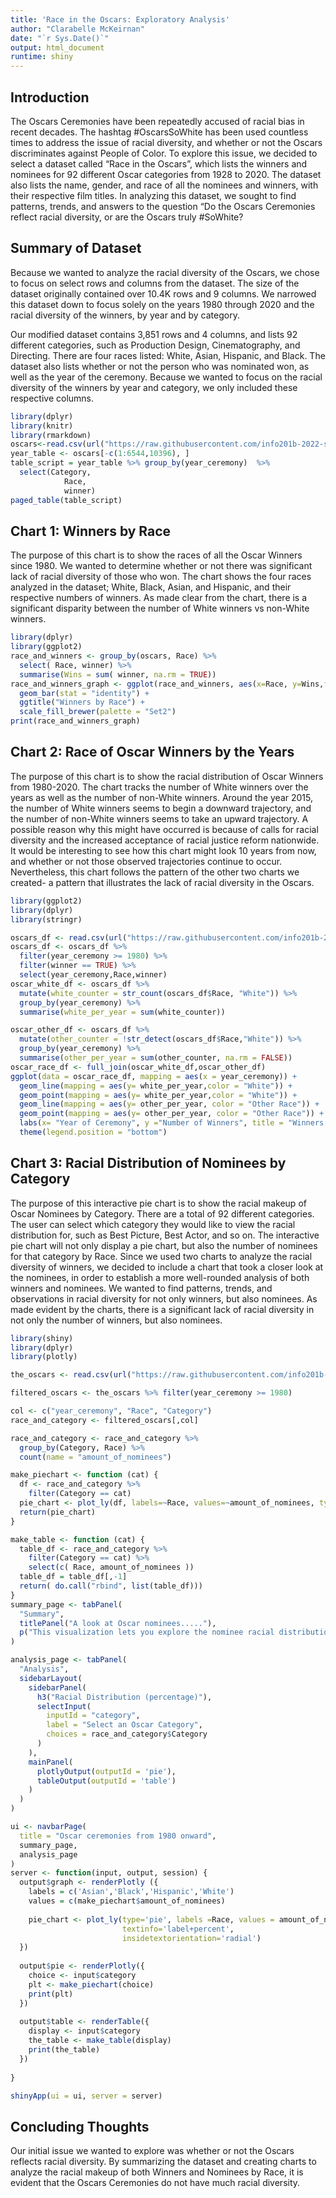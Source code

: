 ```yaml
---
title: 'Race in the Oscars: Exploratory Analysis'
author: "Clarabelle McKeirnan"
date: "`r Sys.Date()`"
output: html_document
runtime: shiny
---
```


## Introduction

The Oscars Ceremonies have been repeatedly accused of racial bias in recent decades. The hashtag #OscarsSoWhite has been used countless times to address the issue of racial diversity, and whether or not the Oscars discriminates against People of Color. To explore this issue, we decided to select a dataset called "Race in the Oscars", which lists the winners and nominees for 92 different Oscar categories from 1928 to 2020. The dataset also lists the name, gender, and race of all the nominees and winners, with their respective film titles. In analyzing this dataset, we sought to find patterns, trends, and answers to the question  "Do the Oscars Ceremonies reflect racial diversity, or are the Oscars truly #SoWhite?

## Summary of Dataset

Because we wanted to analyze the racial diversity of the Oscars, we chose to focus on select rows and columns from the dataset. The size of the dataset originally contained over 10.4K rows and 9 columns. We narrowed this dataset down to focus solely on the years 1980 through 2020 and the racial diversity of the winners, by year and by category.


Our modified dataset contains 3,851 rows and 4 columns, and lists 92 different categories, such as Production Design, Cinematography, and Directing. There are four races listed: White, Asian, Hispanic, and Black. The dataset also lists whether or not the person who was nominated won, as well as the year of the ceremony. Because we wanted to focus on the racial diversity of the winners by year and category, we only included these respective columns.


```r
library(dplyr)
library(knitr)
library(rmarkdown)
oscars<-read.csv(url("https://raw.githubusercontent.com/info201b-2022-spring/final-projects-swizzlejuice/main/data/oscars.csv"))
year_table <- oscars[-c(1:6544,10396), ]
table_script = year_table %>% group_by(year_ceremony)  %>%
  select(Category,
            Race,
            winner)
paged_table(table_script)
```


## Chart 1: Winners by Race

The purpose of this chart is to show the races of all the Oscar Winners since 1980. We wanted to determine whether or not there was significant lack of racial diversity of those who won. The chart shows the four races analyzed in the dataset; White, Black, Asian, and Hispanic, and their respective numbers of winners. As made clear from the chart, there is a significant disparity between the number of White winners vs non-White winners. 


```r
library(dplyr)
library(ggplot2)
race_and_winners <- group_by(oscars, Race) %>%
  select( Race, winner) %>%
  summarise(Wins = sum( winner, na.rm = TRUE))
race_and_winners_graph <- ggplot(race_and_winners, aes(x=Race, y=Wins,fill=Race )) + 
  geom_bar(stat = "identity") + 
  ggtitle("Winners by Race") +
  scale_fill_brewer(palette = "Set2")
print(race_and_winners_graph)
```

## Chart 2: Race of Oscar Winners by the Years

The purpose of this chart is to show the racial distribution of Oscar Winners from 1980-2020. The chart tracks the number of White winners over the years as well as the number of non-White winners. Around the year 2015, the number of White winners seems to begin a downward trajectory, and the number of non-White winners seems to take an upward trajectory. A possible reason why this might have occurred is because of calls for racial diversity and the increased acceptance of racial justice reform nationwide. It would be interesting to see how this chart might look 10 years from now, and whether or not those observed trajectories continue to occur. Nevertheless, this chart follows the pattern of the other two charts we created- a pattern that illustrates the lack of racial diversity in the Oscars.


```r
library(ggplot2)
library(dplyr)
library(stringr)

oscars_df <- read.csv(url("https://raw.githubusercontent.com/info201b-2022-spring/final-projects-swizzlejuice/main/data/oscars.csv"))
oscars_df <- oscars_df %>%
  filter(year_ceremony >= 1980) %>%
  filter(winner == TRUE) %>% 
  select(year_ceremony,Race,winner)
oscar_white_df <- oscars_df %>% 
  mutate(white_counter = str_count(oscars_df$Race, "White")) %>%
  group_by(year_ceremony) %>%
  summarise(white_per_year = sum(white_counter))

oscar_other_df <- oscars_df %>%
  mutate(other_counter = !str_detect(oscars_df$Race,"White")) %>%
  group_by(year_ceremony) %>%
  summarise(other_per_year = sum(other_counter, na.rm = FALSE))
oscar_race_df <- full_join(oscar_white_df,oscar_other_df)  
ggplot(data = oscar_race_df, mapping = aes(x = year_ceremony)) +
  geom_line(mapping = aes(y= white_per_year,color = "White")) +
  geom_point(mapping = aes(y= white_per_year,color = "White")) +
  geom_line(mapping = aes(y= other_per_year, color = "Other Race")) +
  geom_point(mapping = aes(y= other_per_year, color = "Other Race")) +
  labs(x= "Year of Ceremony", y ="Number of Winners", title = "Winners by Race Over the Years") +
  theme(legend.position = "bottom")
```


## Chart 3: Racial Distribution of Nominees by Category

The purpose of this interactive pie chart is to show the racial makeup of Oscar Nominees by Category. There are a total of 92 different categories. The user can select which category they would like to view the racial distribution for, such as Best Picture, Best Actor, and so on. The interactive pie chart will not only display a pie chart, but also the number of nominees for that category by Race. Since we used two charts to analyze the racial diversity of winners, we decided to include a chart that took a closer look at the nominees, in order to establish a more well-rounded analysis of both winners and nominees. We wanted to find patterns, trends, and observations in racial diversity for not only winners, but also nominees. As made evident by the charts, there is a significant lack of racial diversity in not only the number of winners, but also nominees. 


```r
library(shiny)
library(dplyr)
library(plotly)

the_oscars <- read.csv(url("https://raw.githubusercontent.com/info201b-2022-spring/final-projects-swizzlejuice/main/data/oscars.csv"))

filtered_oscars <- the_oscars %>% filter(year_ceremony >= 1980)

col <- c("year_ceremony", "Race", "Category")
race_and_category <- filtered_oscars[,col]

race_and_category <- race_and_category %>%
  group_by(Category, Race) %>%
  count(name = "amount_of_nominees")

make_piechart <- function (cat) {
  df <- race_and_category %>%
    filter(Category == cat) 
  pie_chart <- plot_ly(df, labels=~Race, values=~amount_of_nominees, type='pie')
  return(pie_chart)
}

make_table <- function (cat) {
  table_df <- race_and_category %>%
    filter(Category == cat) %>%
    select(c( Race, amount_of_nominees )) 
  table_df = table_df[,-1]
  return( do.call("rbind", list(table_df)))
}
summary_page <- tabPanel(
  "Summary",
  titlePanel("A look at Oscar nominees....."),
  p("This visualization lets you explore the nominee racial distribution for different Oscar Categories")
)

analysis_page <- tabPanel(
  "Analysis",
  sidebarLayout(
    sidebarPanel(
      h3("Racial Distribution (percentage)"),
      selectInput(
        inputId = "category", 
        label = "Select an Oscar Category",
        choices = race_and_category$Category
      )
    ),
    mainPanel(
      plotlyOutput(outputId = 'pie'),
      tableOutput(outputId = 'table')
    )
  )
)

ui <- navbarPage(
  title = "Oscar ceremonies from 1980 onward",
  summary_page,
  analysis_page
)
server <- function(input, output, session) {
  output$graph <- renderPlotly ({
    labels = c('Asian','Black','Hispanic','White')
    values = c(make_piechart$amount_of_nominees)
    
    pie_chart <- plot_ly(type='pie', labels =Race, values = amount_of_nominees, 
                         textinfo='label+percent',
                         insidetextorientation='radial')
  })
  
  output$pie <- renderPlotly({
    choice <- input$category
    plt <- make_piechart(choice)
    print(plt)
  })
  
  output$table <- renderTable({
    display <- input$category
    the_table <- make_table(display)
    print(the_table)
  })
  
}

shinyApp(ui = ui, server = server)
```


## Concluding Thoughts

Our initial issue we wanted to explore was whether or not the Oscars reflects racial diversity. By summarizing the dataset and creating charts to analyze the racial makeup of both Winners and Nominees by Race, it is evident that the Oscars Ceremonies do not have much racial diversity. 

